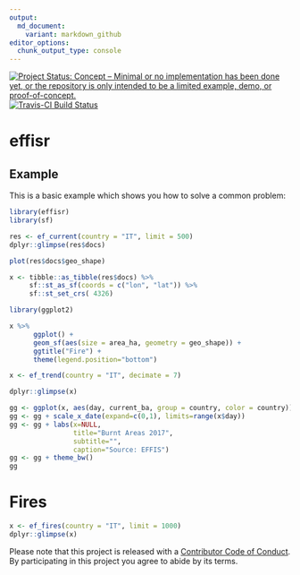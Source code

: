 ```yaml
---
output:
  md_document:
    variant: markdown_github
editor_options:
  chunk_output_type: console
---
```


<!-- README.md is generated from README.Rmd. Please edit that file -->

[![Project Status: Concept – Minimal or no implementation has been done yet, or the repository is only intended to be a limited example, demo, or proof-of-concept.](http://www.repostatus.org/badges/latest/concept.svg)](http://www.repostatus.org/#concept)
[![Travis-CI Build Status](https://travis-ci.org/patperu/effisr.svg?branch=master)](https://travis-ci.org/patperu/effisr)


# effisr

## Example

This is a basic example which shows you how to solve a common problem:

```r

library(effisr)
library(sf)

res <- ef_current(country = "IT", limit = 500)
dplyr::glimpse(res$docs)

plot(res$docs$geo_shape)

x <- tibble::as_tibble(res$docs) %>%
     sf::st_as_sf(coords = c("lon", "lat")) %>% 
     sf::st_set_crs( 4326)

```

```r

library(ggplot2)

x %>%
      ggplot() +
      geom_sf(aes(size = area_ha, geometry = geo_shape)) +
      ggtitle("Fire") +
      theme(legend.position="bottom") 

```

```r

x <- ef_trend(country = "IT", decimate = 7)

dplyr::glimpse(x)

gg <- ggplot(x, aes(day, current_ba, group = country, color = country)) + geom_line()
gg <- gg + scale_x_date(expand=c(0,1), limits=range(x$day))
gg <- gg + labs(x=NULL,
                title="Burnt Areas 2017",
                subtitle="",
                caption="Source: EFFIS")
gg <- gg + theme_bw()
gg

```

# Fires

```r

x <- ef_fires(country = "IT", limit = 1000)
dplyr::glimpse(x)

```

Please note that this project is released with a [Contributor Code of Conduct](CONDUCT.md). By participating in this project you agree to abide by its terms.
